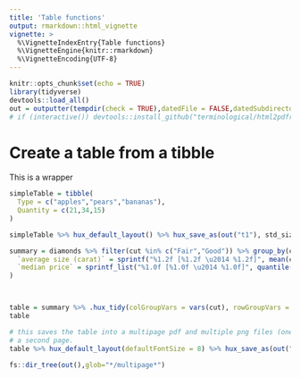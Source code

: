 ```yaml
---
title: 'Table functions'
output: rmarkdown::html_vignette
vignette: >
  %\VignetteIndexEntry{Table functions}
  %\VignetteEngine{knitr::rmarkdown}
  %\VignetteEncoding{UTF-8}
---
```




```r
knitr::opts_chunk$set(echo = TRUE)
library(tidyverse)
devtools::load_all()
out = outputter(tempdir(check = TRUE),datedFile = FALSE,datedSubdirectory = FALSE)
# if (interactive()) devtools::install_github("terminological/html2pdfr@0.4.1", build_opts = c("--no-multiarch"))
```

# Create a table from a tibble

This is a wrapper 

```r
simpleTable = tibble(
  Type = c("apples","pears","bananas"),
  Quantity = c(21,34,15)
)

simpleTable %>% hux_default_layout() %>% hux_save_as(out("t1"), std_size$third)
```


```r
summary = diamonds %>% filter(cut %in% c("Fair","Good")) %>% group_by(cut,color,clarity) %>% summarise(
  `average size (carat)` = sprintf("%1.2f [%1.2f \u2014 %1.2f]", mean(carat), mean(carat)-1.96*sd(carat), mean(carat)+1.96*sd(carat)),
  `median price` = sprintf_list("%1.0f [%1.0f \u2014 %1.0f]", quantile(price, c(0.5,0.25,0.75)))
)



table = summary %>% .hux_tidy(colGroupVars = vars(cut), rowGroupVars = vars(color, clarity))
table
```

```r
# this saves the table into a multipage pdf and multiple png files (one per page). This is based on a full A4 page size, minus margins which demonstrates the overflow onto 
# a second page.
table %>% hux_default_layout(defaultFontSize = 8) %>% hux_save_as(out("multipage_t2"), std_size$full)

```

```r
fs::dir_tree(out(),glob="*/multipage*")
```


